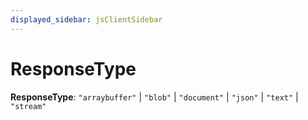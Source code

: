 ```yaml
---
displayed_sidebar: jsClientSidebar
---
```



# ResponseType

 **ResponseType**: ``"arraybuffer"`` \| ``"blob"`` \| ``"document"`` \| ``"json"`` \| ``"text"`` \| ``"stream"``
